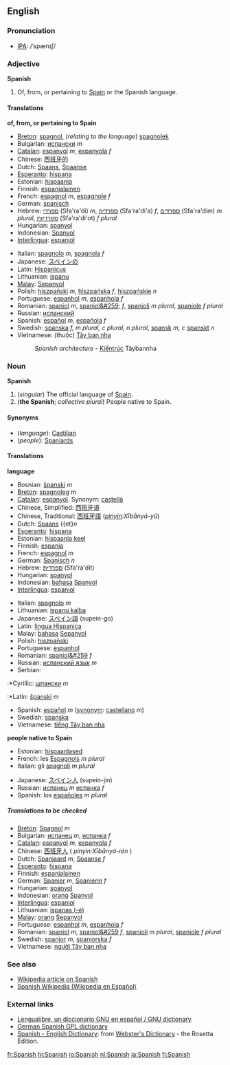 ==English==
===Pronunciation===
*[[w:IPA|IPA]]: /ˈspænɪʃ/
<!--*[[w:AHD|AHD]]: spăn'ĭsh
*[[w:SAMPA|SAMPA]]: /"sp{nIS/-->

===Adjective===
'''Spanish'''

#Of, from, or pertaining to [[Spain]] or the Spanish language.

====Translations====

'''of, from, or pertaining to Spain'''
{{top}}
*[[Breton]]: [[spagnol]], (''relating to the language'') [[spagnolek]]
*Bulgarian: [[испански]] ''m''
*[[Catalan]]: [[espanyol]] ''m'', [[espanyola]] ''f''
*Chinese: [[西班牙的]]
*Dutch: [[Spaans]], [[Spaanse]]
*[[Esperanto]]: [[hispana]]
*Estonian: [[hispaania]]
*Finnish: [[espanjalainen]]
*French: [[espagnol]] ''m'', [[espagnole]] ''f''
*German: [[spanisch]]
*Hebrew: [[ספרדי]] (Sfa'ra'di) ''m'', [[ספרדיה]] (Sfa'ra'di'a) ''f'', [[ספרדים]] (Sfa'ra'dim) ''m plural'', [[ספרדיות]] (Sfa'ra'di'ot) ''f plural''
*Hungarian: [[spanyol]]
*Indonesian: [[Spanyol]]
*[[Interlingua]]: [[espaniol]]
{{mid}}
*Italian: [[spagnolo]] ''m'', [[spagnola]] ''f''
*Japanese: [[スペインの]]
*Latin: [[Hispanicus]]
*Lithuanian: [[ispanų]]
*[[Malay]]: [[Sepanyol]]
*Polish: [[hiszpański]] ''m'', [[hiszpańska]] ''f'', [[hiszpańskie]] ''n''
*Portuguese: [[espanhol]] ''m'', [[espanhola]] ''f''
*Romanian: [[spaniol]] ''m'', [[spaniol&#259;]] ''f'', [[spanioli]] ''m plural'', [[spaniole]] ''f plural''
*Russian: [[испанский]]
*Spanish: [[:es:español|español]] ''m'', [[:es:española|española]] ''f''
*Swedish: [[spanska]] ''f, m plural, c plural, n plural'', [[spansk]] ''m, c'' [[spanskt]] ''n''
*Vietnamese: (thuộc) [[Tây ban nha]]
*:''Spanish architecture'' - [[Kiếntrúc]] Tâybannha
{{bottom}}

===Noun===
'''Spanish'''

#(''singular'') The official language of [[w:Spain|Spain]].
#('''the Spanish'''; ''collective plural'') People native to Spain.

====Synonyms====
*(''language''): [[Castilian]]
*(''people''): [[Spaniard]]s

====Translations====
'''language'''
{{top}}
*Bosnian: [[španski]] ''m''
*[[Breton]]: [[spagnoleg]] ''m''
*[[Catalan]]: [[espanyol]]. Synonym: [[castellà]]
*Chinese, Simplified: [[西班牙语]]
*Chinese, Traditional: [[西班牙語]] (''[[pinyin]]:Xībānyá-yǔ'')
*Dutch: [[Spaans]]  {{et}''n''
*[[Esperanto]]: [[hispana]]
*Estonian: [[hispaania keel]]
*Finnish: [[espanja]]
*French: [[espagnol]] ''m''
*German: [[Spanisch]] ''n''
*Hebrew: [[ספרדית]] (Sfa'ra'dit)
*Hungarian: [[spanyol]]
*Indonesian: [[bahasa]] [[Spanyol]]
*[[Interlingua]]: [[espaniol]]
{{mid}}
*Italian: [[spagnolo]] ''m''
*Lithuanian: [[ispanų kalba]]
*Japanese: [[スペイン語]] (supein-go)
*Latin: [[lingua Hispanica]]
*Malay: [[bahasa]] [[Sepanyol]]
*Polish: [[hiszpański]]
*Portuguese: [[espanhol]]
*Romanian: [[spaniol&#259]] ''f''
*Russian: [[испанский язык]] ''m''
*Serbian:
:*Cyrillic: [[шпански]] ''m''
:*Latin: [[španski]] ''m''
*Spanish: [[español]] ''m'' ([[synonym]]: [[castellano]] ''m'')
*Swedish: [[spanska]]
*Vietnamese: [[tiếng Tây ban nha]]
{{bottom}}

'''people native to Spain'''
<!--Note: translations put in this table should be of the COLLECTIVE NOUN-->
{{top}}
*Estonian: [[hispaanlased]]
*French: les [[Espagnol]]s ''m plural''
*Italian: gli [[spagnolo|spagnoli]] ''m plural''
{{mid}}
*Japanese: [[スペイン人]] (supein-jin)
*Russian: [[испанец]] ''m'' [[испанка]] ''f''
*Spanish: los [[español]]es ''m plural''
{{bottom}}

=====Translations to be checked=====
<!--Remove this section once all of the translations below have been moved into the tables above.-->
{{checktrans}}

*[[Breton]]: [[Spagnol]] ''m''
*Bulgarian: [[испанец]] ''m'', [[испанка]] ''f''
*[[Catalan]]: [[espanyol]] ''m'', [[espanyola]] ''f''
*Chinese: [[西班牙人]] ( ''pinyin:Xībānyá-rén'' )
*Dutch: [[Spanjaard]] ''m'', [[Spaanse]] ''f''
*[[Esperanto]]: [[hispana]]
*Finnish: [[espanjalainen]]
*German: [[Spanier]] ''m'', [[Spanierin]] ''f''
*Hungarian: [[spanyol]]
*Indonesian: [[orang]] [[Spanyol]]
*[[Interlingua]]: [[espaniol]]
*Lithuanian: [[ispanas (-ė)]]
*[[Malay]]: [[orang]] [[Sepanyol]]
*Portuguese:  [[espanhol]] ''m'', [[espanhola]] ''f''
*Romanian: [[spaniol]] ''m'', [[spaniol&#259]] ''f'', [[spanioli]] ''m plural'', [[spaniole]] ''f plural''
*Swedish: [[spanjor]]  ''m'', [[spanjorska]] ''f''
*Vietnamese: [[người Tây ban nha]]

===See also===
*[[w:Spanish|Wikipedia article on Spanish]]
*[http://es.wikipedia.org/ Spanish Wikipedia (Wikipedia en Español)]

===External links===
{{interwiktionary|code=es}}
*[http://gnucvs.vlsm.org/wwwes/lengualibre/inicio.html Lengualibre, un diccionario GNU en español / GNU dictionary].
*[http://diccionario.escomposlinux.org German Spanish GPL dictionary]
*[http://www.websters-online-dictionary.org/definition/Spanish-english/ Spanish - English Dictionary]: from [http://www.websters-online-dictionary.org/ Webster's Dictionary] - the Rosetta Edition.

[[fr:Spanish]]
[[hi:Spanish]]
[[io:Spanish]]
[[nl:Spanish]]
[[ja:Spanish]]
[[fi:Spanish]]